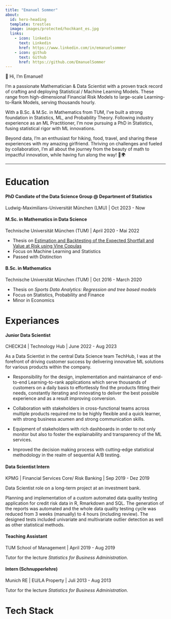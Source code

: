 ```yaml
---
title: "Emanuel Sommer"
about:
  id: hero-heading
  template: trestles
  image: images/protected/hochkant_es.jpg
  links:
    - icon: linkedin
      text: Linkedin
      href: https://www.linkedin.com/in/emanuelsommer
    - icon: github
      text: Github
      href: https://github.com/EmanuelSommer
---
```


:::{#hero-heading}

👋 Hi, I'm Emanuel! 

I'm a passionate Mathematician & Data Scientist with a proven track record of crafting and deploying Statistical / Machine Learning Models. These range from high-dimensional Financial Risk Models to large-scale Learning-to-Rank Models, serving thousands hourly. 

With a B.Sc. & M.Sc. in Mathematics from TUM, I've built a strong foundation in Statistics, ML, and Probability Theory. Following industry experience as an ML Practitioner, I'm now pursuing a PhD in Statistics, fusing statistical rigor with ML innovations. 

Beyond data, I'm an enthusiast for hiking, food, travel, and sharing these experiences with my amazing girlfriend. Thriving on challenges and fueled by collaboration, I'm all about the journey from the beauty of math to impactful innovation, while having fun along the way! 🚀🌍 

:::

---
# Education


#### PhD Candiate of the Data Science Group @ Department of Statistics
Ludwig-Maximilians-Universität München (LMU) | Oct 2023 - Now

#### M.Sc. in Mathematics in Data Science
Technische Universität München (TUM) | April 2020 - Mai 2022

- Thesis on [Estimation and Backtesting of the Expected Shortfall and Value at Risk using Vine Copulas](https://mediatum.ub.tum.de/1658240)
- Focus on Machine Learning and Statistics
- Passed with Distinction

#### B.Sc. in Mathematics
Technische Universität München (TUM) | Oct 2016 - March 2020

- Thesis on *Sports Data Analytics: Regression and tree based models*
- Focus on Statistics, Probability and Finance
- Minor in Economics

# Experiances

#### Junior Data Scientist
CHECK24 | Technology Hub | June 2022 - Aug 2023

As a Data Scientist in the central Data Science team TechHub, I was at the forefront of driving customer success by delivering innovative ML solutions for various products within the company.

- Responsibility for the design, implementation and maintainance of end-to-end Learning-to-rank applications which serve thousands of customers on a daily basis to effortlessly find the products fitting their needs, constantly iterating and innovating to deliver the best possible experience and as a result improving conversion.

- Collaboration with stakeholders in cross-functional teams across multiple products required me to be highly flexible and a quick learner, with strong business acumen and strong communication skills.

- Equipment of stakeholders with rich dashboards in order to not only monitor but also to foster the explainability and transparency of the ML services.

- Improved the decision making process with cutting-edge statistical methodology in the realm of sequential A/B testing.

#### Data Scientist Intern
KPMG | Financial Services Core/ Risk Banking | Sep 2019 - Dez 2019

Data Scientist role on a long-term project at an investment bank.

Planning and implementation of a custom automated data quality testing application for credit risk data in R, Rmarkdown and SQL. The generation of the reports was automated and the whole data quality testing cycle was reduced from 3 weeks (manually) to 4 hours (including review). The designed tests included univariate and multivariate outlier detection as well as other statistical methods.

#### Teaching Assistant
TUM School of Management | April 2019 - Aug 2019

Tutor for the lecture *Statistics for Business Administration*.

#### Intern (Schnupperlehre)
Munich RE | EU/LA Property | Juli 2013 - Aug 2013

Tutor for the lecture *Statistics for Business Administration*.

# Tech Stack

